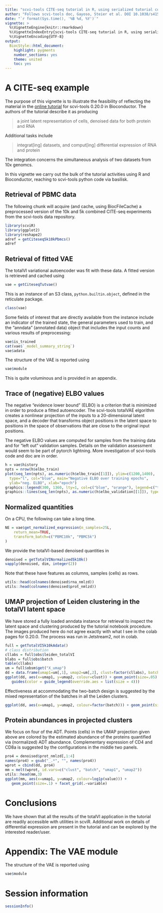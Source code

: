 ```yaml
---
title: "scvi-tools CITE-seq tutorial in R, using serialized tutorial components"
author: "Follows scvi-tools doc, Gayoso, Steier et al. DOI 10.1038/s41592-020-01050-x"
date: "`r format(Sys.time(), '%B %d, %Y')`"
vignette: >
  %\VignetteEngine{knitr::rmarkdown}
  %\VignetteIndexEntry{scvi-tools CITE-seq tutorial in R, using serialized tutorial components}
  %\VignetteEncoding{UTF-8}
output:
  BiocStyle::html_document:
    highlight: pygments
    number_sections: yes
    theme: united
    toc: yes
---
```



# A CITE-seq example

The purpose of this vignette is to illustrate the feasibility of reflecting
the material in the [online tutorial](https://colab.research.google.com/github/scverse/scvi-tutorials/blob/0.20.0/totalVI.ipynb) for scvi-tools 0.20.0 in Bioconductor.
The authors of the tutorial describe it as producing

> a joint latent representation of cells, denoised data for both protein and RNA

Additional tasks include

> integrat[ing] datasets, and comput[ing] differential expression of RNA and protein

The integration concerns the simultaneous analysis of two datasets
from 10x genomcs.

In this vignette we carry out the bulk of the tutorial activities using
R and Bioconductor, reaching to scvi-tools python code via basilisk.

## Retrieval of PBMC data
The following chunk will
acquire (and cache, using BiocFileCache) a preprocessed version of the 10k and 5k combined
CITE-seq experiments from the scvi-tools data repository.


```r
library(scviR)
library(ggplot2)
library(reshape2)
adref = getCiteseq5k10kPbmcs()
adref
```

## Retrieval of fitted VAE

The totalVI variational autoencoder was fit
with these data.  A fitted version is retrieved and cached
using

```r
vae = getCiteseqTutvae()
```
This is an instance of an S3 class, `python.builtin.object`, 
defined in the reticulate package.
```r
class(vae)
```

Some fields of interest that are directly
available from the instance include an
indicator of the trained state, the general parameters
used to train, and the "anndata" (annotated data) object
that includes the input counts and various results of preprocessing:
```r
vae$is_trained
cat(vae$`_model_summary_string`)
vae$adata
```

The structure of the VAE is reported using
```r
vae$module
```
This is quite voluminous and is provided in an appendix.

## Trace of (negative) ELBO values

The negative "evidence lower bound" (ELBO) is a criterion that is minimized
in order to produce a fitted autoencoder.  The scvi-tools
totalVAE elgorithm creates a nonlinear projection of the inputs
to a 20-dimensional latent space, and a decoder that transforms
object positions in the latent space to positions in the
space of observations that are close to the original input positions.

The negative ELBO values are computed for samples from
the training data and
for "left out" validation samples.  Details on the validation
assessment would seem to be part of pytorch lightning.  More
investigation of scvi-tools code and doc are in order.

```r
h = vae$history
npts = nrow(h$elbo_train)
plot(seq_len(npts), as.numeric(h$elbo_train[[1]]), ylim=c(1200,1400), 
  type="l", col="blue", main="Negative ELBO over training epochs",
  ylab="neg. ELBO", xlab="epoch")
graphics::legend(300, 1360, lty=1, col=c("blue", "orange"), legend=c("training", "validation"))
graphics::lines(seq_len(npts), as.numeric(h$elbo_validation[[1]]), type="l", col="orange")
```

## Normalized quantities

On a CPU, the following can take a long time.
```r
NE = vae$get_normalized_expression(n_samples=25L, 
    return_mean=TRUE, 
    transform_batch=c("PBMC10k", "PBMC5k")
)
```
We provide the totalVI-based denoised quantities in
```r
denoised = getTotalVINormalized5k10k()
vapply(denoised, dim, integer(2))
```
Note that these have features as columns, samples (cells)
as rows.
```r
utils::head(colnames(denoised$rna_nmlzd))
utils::head(colnames(denoised$prot_nmlzd))
```

## UMAP projection of Leiden clustering in the totalVI latent space

We have stored a fully loaded anndata instance for retrieval
to inspect the latent space and clustering produced
by the tutorial notebook procedure.  The images produced here
do not agree exactly with what I see in the colab pages for
0.20.0.  The process was run in Jetstream2, not in colab.

```r
full = getTotalVI5k10kAdata()
# class distribution
cllabs = full$obs$leiden_totalVI
blabs = full$obs$batch
table(cllabs)
um = full$obsm$get("X_umap") 
dd = data.frame(umap1=um[,1], umap2=um[,2], clust=factor(cllabs), batch=blabs)
ggplot(dd, aes(x=umap1, y=umap2, colour=clust)) + geom_point(size=.05) +
   guides(color = guide_legend(override.aes = list(size = 4)))
```

Effectiveness at accommodating the two-batch design is suggested by the
mixed representation of the batches in all the Leiden clusters.
```r
ggplot(dd, aes(x=umap1, y=umap2, colour=factor(batch))) + geom_point(size=.05)
```

## Protein abundances in projected clusters

We focus on four of the ADT.  Points (cells) in the UMAP projection
given above are colored by the estimated abundance of
the proteins quantified via (normalized) ADT abundance.  Complementary
expression of CD4 and CD8a is suggested by the configurations in
the middle two panels.

```r
pro4 = denoised$prot_nmlzd[,1:4]
names(pro4) = gsub("_.*", "", names(pro4))
wprot = cbind(dd, pro4)
mm = melt(wprot, id.vars=c("clust", "batch", "umap1", "umap2"))
utils::head(mm,3)
ggplot(mm, aes(x=umap1, y=umap2, colour=log1p(value))) + 
   geom_point(size=.1) + facet_grid(.~variable)
```

# Conclusions

We have shown that all the results of the totalVI application
in the tutorial are readily accessible with utilities in scviR.
Additional work on details of differential expression are present
in the tutorial and can be explored by the interested reader/user.

# Appendix: The VAE module

The structure of the VAE is reported using
```r
vae$module
```

# Session information

```r
sessionInfo()
```
